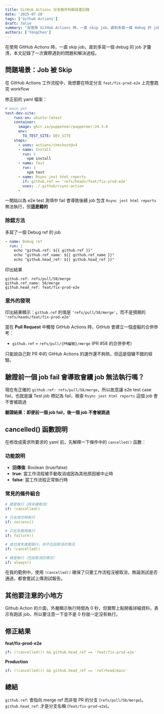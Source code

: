 ```yaml
---
title: GitHub Actions 分支條件判斷踩雷記錄
date: '2025-07-28'
tags: ['Github Actions']
draft: false
summary: "在使用 GitHub Actions 時，一直 skip job，直到多寫一個 debug 的 job 才釐清，本文記錄了一次實際遇到的問題和解決過程。"
authors: ['YongChen']
---
```

在使用 GitHub Actions 時，一直 skip job，直到多寫一個 debug 的 job 才釐清，本文記錄了一次實際遇到的問題和解決過程。

## 問題場景：Job 被 Skip
在 GitHub Actions 工作流程中，我想要在特定分支 `feat/fix-prod-e2e` 上完整跑完 workflow

修正前的 yaml 檔案：
```yaml
# main.yml 
test-dev-site:
    runs-on: ubuntu-latest
    container:
      image: ghcr.io/puppeteer/puppeteer:24.3.0
      env:
        TO_TEST_SITE: DEV_SITE
    steps:
      - uses: actions/checkout@v4
      - name: Install
        run: |
          npm install
      - name: Test
        run: |
          npm test
      - name: Rsync jest html reports
        if: github.ref == 'refs/heads/feat/fix-prod-e2e'
        uses: ./.github/rsync-action
      - 
```

一開始以為 e2e test 測項中 fail 會導致後續 job 包含 `Rsync jest html reports` 無法執行，但**這是錯的**

### 除錯方法
多寫了一個 Debug ref 的 job

```yaml
- name: Debug ref
  run: |
    echo "github.ref: ${{ github.ref }}"
    echo "github.ref_name: ${{ github.ref_name }}"
    echo "github.head_ref: ${{ github.head_ref }}"
```

印出結果
```
github.ref: refs/pull/58/merge
github.ref_name: 58/merge
github.head_ref: feat/fix-prod-e2e
```

### 意外的發現
印出結果顯示：`github.ref` 的值是 `'refs/pull/58/merge'`，而不是預期的 `'refs/heads/feat/fix-prod-e2e'`

當在 **Pull Request** 中觸發 GitHub Actions 時，GitHub 會建立一個虛擬的合併參考：

- `github.ref` = `refs/pull/{PR編號}/merge` (PR #58 的合併參考)

只能說自己對 PR 中的 GitHub Actions 的運作還不夠熟，但這是個蠻不錯的經驗。

## 驗證前一個 job fail 會導致會續 job 無法執行嗎？
現在有正確的 `github.ref: refs/pull/58/merge`，所以故意讓 e2e test case fail，也就是讓 Test job 標記為 fail，檢查 `Rsync jest html reports` 這個 job 會不會被跳過

**驗證結果：即便前一個 job fail，後一個 job 不會被跳過**

## cancelled() 函數說明
在修改成需求所要求的 yaml 前，先解釋一下條件中的 `cancelled()` 函數：

### 功能說明
- **回傳值**: Boolean (true/false)
- **true**: 當工作流程被手動取消或因為其他原因被中止時
- **false**: 當工作流程正常執行時

### 常見的條件組合
```yaml
# 總是執行（除非被取消）
if: !cancelled()

# 只在成功時執行
if: success()

# 只在失敗時執行  
if: failure()

# 成功或失敗都執行，但不包括取消的情況
if: !cancelled()

# 總是執行（包括取消的情況）
if: always()
```

在我的範例中，使用 `!cancelled()` 確保了只要工作流程沒被取消，無論測試是否通過，都會嘗試上傳測試報告。


## 其他要注意的小地方
Github Action 的介面，外層顯示執行時間為 0 秒，但實際上點開看詳細資料，表示有跑該 job，所以要注意一下並不是 0 秒就一定沒有執行。

## 修正結果
**feat/fix-prod-e2e**
```yaml
if: (!cancelled()) && github.head_ref == 'feat/fix-prod-e2e'
```

**Production**
```yaml
if: (!cancelled()) && github.head_ref == 'ref/head/main'
```

## 總結
`github.ref`: 會指向 merge ref 而非發 PR 的分支 (`refs/pull/58/merge`)。
`github.head_ref`: 才是分支名稱 (`feat/fix-prod-e2e`)。

